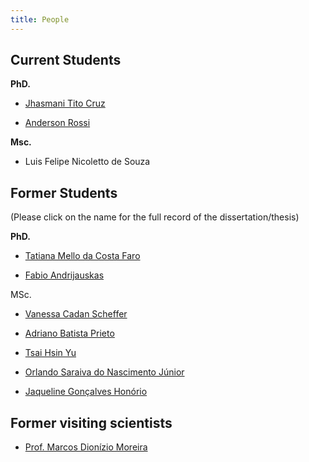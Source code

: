 ```yaml
---
title: People
---
```


## Current Students

**PhD.**

- [Jhasmani Tito Cruz](http://lattes.cnpq.br/9210359765338032)

- [Anderson Rossi](http://lattes.cnpq.br/1558860383340815)

**Msc.**

- Luis Felipe Nicoletto de Souza

## Former Students
(Please click on the name for the full record of the dissertation/thesis)

**PhD.**

- [Tatiana Mello da Costa Faro](https://repositorio.unicamp.br/acervo/detalhe/802869)

- [Fabio Andrijauskas](https://repositorio.unicamp.br/acervo/detalhe/1095783)

MSc.

- [Vanessa Cadan Scheffer](https://repositorio.unicamp.br/acervo/detalhe/983706)

- [Adriano Batista Prieto](https://repositorio.unicamp.br/acervo/detalhe/971635)

- [Tsai Hsin Yu](https://repositorio.unicamp.br/acervo/detalhe/958952)

- [Orlando Saraiva do Nascimento Júnior](https://repositorio.unicamp.br/acervo/detalhe/906115)

- [Jaqueline Gonçalves Honório](https://repositorio.unicamp.br/acervo/detalhe/864465)

## Former visiting scientists

- [Prof. Marcos Dionízio Moreira](http://lattes.cnpq.br/0060513944110008)
